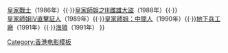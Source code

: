 {{Navbox
|name=皇家師姐系列
|title=皇家師姐系列
|list1=[[皇家師姐]]（1985年）{{·}}[[皇家戰士]]（1986年）{{·}}[[皇家師姐之III雌雄大盜]]（1988年）{{·}}<br/>[[皇家師姐IV直擊証人]]（1989年）{{·}}[[皇家師姐：中間人]]（1990年）{{·}}[[地下兵工廠]]（1991年）{{·}}[[海狼 (1991年電影)|海狼]]（1991年）
}}
<noinclude>
{{collapsible option}}
[[Category:香港电影模板]]
</noinclude>